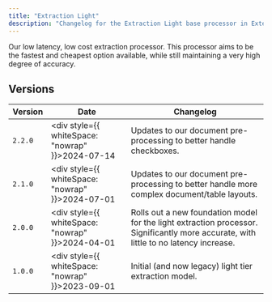 ```yaml
---
title: "Extraction Light"
description: "Changelog for the Extraction Light base processor in Extend."
---
```


Our low latency, low cost extraction processor. This processor aims to be the fastest and cheapest option available, while still maintaining a very high degree of accuracy.

## Versions

| Version | Date                                                   | Changelog                                                                                                                             |
| ------- | ------------------------------------------------------ | ------------------------------------------------------------------------------------------------------------------------------------- |
| `2.2.0` | <div style={{ whiteSpace: "nowrap" }}>2024-07-14</div> | Updates to our document pre-processing to better handle checkboxes.                                                                   |
| `2.1.0` | <div style={{ whiteSpace: "nowrap" }}>2024-07-01</div> | Updates to our document pre-processing to better handle more complex document/table layouts.                                          |
| `2.0.0` | <div style={{ whiteSpace: "nowrap" }}>2024-04-01</div> | Rolls out a new foundation model for the light extraction processor. Significantly more accurate, with little to no latency increase. |
| `1.0.0` | <div style={{ whiteSpace: "nowrap" }}>2023-09-01</div> | Initial (and now legacy) light tier extraction model.                                                                                 |
